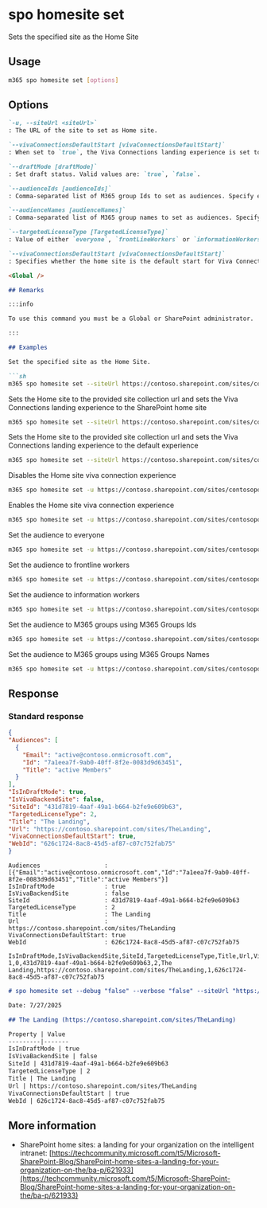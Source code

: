 
# spo homesite set

Sets the specified site as the Home Site

## Usage

```sh
m365 spo homesite set [options]
```

## Options

```md definition-list
`-u, --siteUrl <siteUrl>`
: The URL of the site to set as Home site.

`--vivaConnectionsDefaultStart [vivaConnectionsDefaultStart]`
: When set to `true`, the Viva Connections landing experience is set to the SharePoint home site. If set to `false`, the Viva Connections home experience will be used.

`--draftMode [draftMode]` 
: Set draft status. Valid values are: `true`, `false`.

`--audienceIds [audienceIds]` 
: Comma-separated list of M365 group Ids to set as audiences. Specify either `audienceIds` or `audienceNames`, but not both.

`--audienceNames [audienceNames]` 
: Comma-separated list of M365 group names to set as audiences. Specify either `audienceIds` or `audienceNames`, but not both.

`--targetedLicenseType [TargetedLicenseType]` 
: Value of either `everyone`, `frontLineWorkers` or `informationWorkers`.

`--vivaConnectionsDefaultStart [vivaConnectionsDefaultStart]`
: Specifies whether the home site is the default start for Viva Connections. Accepts `true` or `false`.

<Global />

## Remarks

:::info

To use this command you must be a Global or SharePoint administrator.

:::

## Examples

Set the specified site as the Home Site.

```sh
m365 spo homesite set --siteUrl https://contoso.sharepoint.com/sites/comms
```

Sets the Home site to the provided site collection url and sets the Viva Connections landing experience to the SharePoint home site

```sh
m365 spo homesite set --siteUrl https://contoso.sharepoint.com/sites/comms --vivaConnectionsDefaultStart true
```

Sets the Home site to the provided site collection url and sets the Viva Connections landing experience to the default experience

```sh
m365 spo homesite set --siteUrl https://contoso.sharepoint.com/sites/comms --vivaConnectionsDefaultStart false
```

Disables the Home site viva connection experience

```sh
m365 spo homesite set -u https://contoso.sharepoint.com/sites/contosoportal  --draftMode false
```

Enables the Home site viva connection experience

```sh
m365 spo homesite set -u https://contoso.sharepoint.com/sites/contosoportal  --draftMode true
```

Set the audience to everyone

```sh
m365 spo homesite set -u https://contoso.sharepoint.com/sites/contosoportal  --TargetedLicenseType "everyone"
```

Set the audience to frontline workers

```sh
m365 spo homesite set -u https://contoso.sharepoint.com/sites/contosoportal  --TargetedLicenseType "frontLineWorkers"
```

Set the audience to information workers

```sh
m365 spo homesite set -u https://contoso.sharepoint.com/sites/contosoportal  --TargetedLicenseType "informationworkers"
```

Set the audience to M365 groups using M365 Groups Ids

```sh
m365 spo homesite set -u https://contoso.sharepoint.com/sites/contosoportal  --audienceIds "978b5280-4f80-47ea-a1db-b0d1d2fb1ba4,21af775d-17b3-4637-94a4-2ba8625277cb"
```

Set the audience to M365 groups using M365 Groups Names

```sh
m365 spo homesite set -u https://contoso.sharepoint.com/sites/contosoportal  --audienceNames "Marketing, IT department"
```

## Response

### Standard response

<Tabs>
  <TabItem value="JSON">

  ```json
  {
  "Audiences": [
    {
      "Email": "active@contoso.onmicrosoft.com",
      "Id": "7a1eea7f-9ab0-40ff-8f2e-0083d9d63451",
      "Title": "active Members"
    }
  ],
  "IsInDraftMode": true,
  "IsVivaBackendSite": false,
  "SiteId": "431d7819-4aaf-49a1-b664-b2fe9e609b63",
  "TargetedLicenseType": 2,
  "Title": "The Landing",
  "Url": "https://contoso.sharepoint.com/sites/TheLanding",
  "VivaConnectionsDefaultStart": true,
  "WebId": "626c1724-8ac8-45d5-af87-c07c752fab75"
  }
  ```

  </TabItem>
  <TabItem value="Text">

  ```text
  Audiences                  : [{"Email":"active@contoso.onmicrosoft.com","Id":"7a1eea7f-9ab0-40ff-8f2e-0083d9d63451","Title":"active Members"}]
  IsInDraftMode              : true
  IsVivaBackendSite          : false
  SiteId                     : 431d7819-4aaf-49a1-b664-b2fe9e609b63
  TargetedLicenseType        : 2
  Title                      : The Landing
  Url                        : https://contoso.sharepoint.com/sites/TheLanding
  VivaConnectionsDefaultStart: true
  WebId                      : 626c1724-8ac8-45d5-af87-c07c752fab75
  ```

  </TabItem>
  <TabItem value="CSV">

  ```csv
  IsInDraftMode,IsVivaBackendSite,SiteId,TargetedLicenseType,Title,Url,VivaConnectionsDefaultStart,WebId
  1,0,431d7819-4aaf-49a1-b664-b2fe9e609b63,2,The Landing,https://contoso.sharepoint.com/sites/TheLanding,1,626c1724-8ac8-45d5-af87-c07c752fab75
  ```

  </TabItem>
  <TabItem value="Markdown">

  ```md
  # spo homesite set --debug "false" --verbose "false" --siteUrl "https://contoso.sharepoint.com/sites/TheLanding" --vivaConnectionsDefaultStart "true" --audienceNames "active"

  Date: 7/27/2025

  ## The Landing (https://contoso.sharepoint.com/sites/TheLanding)

  Property | Value
  ---------|-------
  IsInDraftMode | true
  IsVivaBackendSite | false
  SiteId | 431d7819-4aaf-49a1-b664-b2fe9e609b63
  TargetedLicenseType | 2
  Title | The Landing
  Url | https://contoso.sharepoint.com/sites/TheLanding
  VivaConnectionsDefaultStart | true
  WebId | 626c1724-8ac8-45d5-af87-c07c752fab75
  ```

  </TabItem>
</Tabs>

## More information

- SharePoint home sites: a landing for your organization on the intelligent intranet: [https://techcommunity.microsoft.com/t5/Microsoft-SharePoint-Blog/SharePoint-home-sites-a-landing-for-your-organization-on-the/ba-p/621933](https://techcommunity.microsoft.com/t5/Microsoft-SharePoint-Blog/SharePoint-home-sites-a-landing-for-your-organization-on-the/ba-p/621933)
